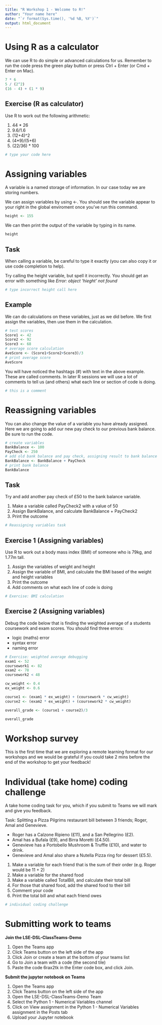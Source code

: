 ```yaml
---
title: "R Workshop 1 - Welcome to R!"
author: "Your name here"
date: "`r format(Sys.time(), '%d %B, %Y')`"
output: html_document
---
```


# Using R as a calculator

We can use R to do simple or advanced calculations for us. Remember to run the code press the green play button or press Ctrl + Enter (or Cmd + Enter on Mac).

```r
7 * 6
5 / (2^2)
(16 - 4) + (1 * 9)
```

## Exercise (R as calculator) 

Use R to work out the following arithmetic:

1)  44 * 26
2)  9.6/1.6
3)  (12+4)^2
4)  (4*9)/(5+6)
5)  (22/36) * 100

```r
# type your code here
```

# Assigning variables

A variable is a named storage of information. In our case today we are storing numbers. 

We can assign variables by using <-. You should see the variable appear to your right in the global enviroment once you've run this command. 
```r
height <- 155
```
We can then print the output of the variable by typing in its name. 
```r
height
```

## Task

When calling a variable, be careful to type it exactly (you can also copy it or use code completion to help). 

Try calling the height variable, but spell it incorrectly. You should get an error with something like *Error: object 'hieght' not found*

```r
# type incorrect height call here
```

## Example

We can do calculations on these variables, just as we did before. We first assign the variables, then use them in the calculation. 

```r
# test scores
Score1 <- 42
Score2 <- 92
Score3 <- 68
# average score calculation
AveScore <- (Score1+Score2+Score3)/3
# print average score
AveScore
```

You will have noticed the hashtags (#) with text in the above example. These are called comments. In later R sessions we will use a lot of comments to tell us (and others) what each line or section of code is doing.

```r
# this is a comment
```

# Reassigning variables

You can also change the value of a variable you have already assigned. Here we are going to add our new pay check to our previous bank balance. Be sure to run the code.

```r
# create variables
BankBalance <- 100
PayCheck <- 250
# add old bank balance and pay check, assigning result to bank balance
BankBalance <- BankBalance + PayCheck
# print bank balance
BankBalance
```

## Task

Try and add another pay check of £50 to the bank balance variable.

1)  Make a variable called PayCheck2 with a value of 50
2)  Assign BankBalance, and calculate BankBalance + PayCheck2
3)  Print the outcome

```r
# Reassigning variables task

```


## Exercise 1 (Assigning variables)

Use R to work out a body mass index (BMI) of someone who is 79kg, and 1.77m tall.

1)  Assign the variables of weight and height
2)  Assign the variable of BMI, and calculate the BMI based of the weight and height variables
3)  Print the outcome
4)  Add comments on what each line of code is doing

```r
# Exercise: BMI calculation

```

## Exercise 2 (Assigning variables)

Debug the code below that is finding the weighted average of a students coursework and exam scores. You should find three errors:

*  logic (maths) error
*  syntax error
*  naming error

```r
# Exercise: weighted average debugging
exam1 <- 52
coursework1 <- 82
exam2 <- 78
coursework2 < 48

cw_weight <- 0.4
ex_weight <- 0.6

course1 <- (exam1 * ex_weight) + (coursework * cw_weight)
course2 <- (exam2 * ex_weight) + (coursework2 * cw_weight)

overall_grade <- (course1 + course2)/3

overall_grade
```

# Workshop survey

This is the first time that we are exploring a remote learning format for our workshops and we would be grateful if you could take 2 mins before the end of the workshop to get your feedback!



# Individual (take home) coding challenge

A take home coding task for you, which if you submit to Teams we will mark and give you feedback.

Task: Splitting a Pizza Pilgrims restaurant bill between 3 friends; Roger, Amal and Genevieve.

*  Roger has a Calzone Ripieno (£11), and a San Pellegrino (£2).
*  Amal has a Bufala (£9), and Birra Moretti (£4.50).
*  Genevieve has a Portobello Mushroom & Truffle (£10), and water to drink.
*  Genevieve and Amal also share a Nutella Pizza ring for dessert (£5.5). 


1)  Make a variable for each friend that is the sum of their order (e.g. Roger would be 11 + 2)
2)  Make a variable for the shared food
3)  Make a variable called TotalBill, and calculate their total bill
4)  For those that shared food, add the shared food to their bill
5)  Comment your code
6)  Print the total bill and what each friend owes

```r
# individual coding challenge
```

# Submitting work to teams

**Join the LSE-DSL-ClassTeams-Demo**  

1)  Open the Teams app
2)  Click Teams button on the left side of the app
3)  Click Join or create a team at the bottom of your teams list
4)  Go to Join a team with a code (the second tile)
5)  Paste the code 6rax2tk in the Enter code box, and click Join.

**Submit the jupyter notebook on Teams**  

1)  Open the Teams app
2)  Click Teams button on the left side of the app
3)  Open the LSE-DSL-ClassTeams-Demo Team
4)  Select the Python 1 - Numerical Variables channel
5)  Click on View assignment in the Python 1 - Numerical Variables assignment in the Posts tab
6)  Upload your Jupyter notebook
